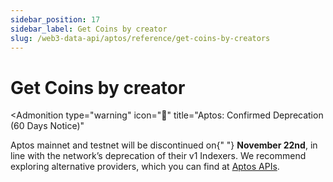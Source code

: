 ```yaml
---
sidebar_position: 17
sidebar_label: Get Coins by creator
slug: /web3-data-api/aptos/reference/get-coins-by-creators
---
```



# Get Coins by creator


<Admonition
  type="warning"
  icon="🚨"
  title="Aptos: Confirmed Deprecation (60 Days Notice)"
>
  <p>
    Aptos mainnet and testnet will be discontinued on{" "}
    <strong>November 22nd</strong>, in line with the network’s deprecation of
    their v1 Indexers. We recommend exploring alternative providers, which you
    can find at <a href="https://aptos.dev/en/build/apis">Aptos APIs</a>.
  </p>
</Admonition>
<ApiReference {...config["aptos-web3"].getCoinsByCreators} />
